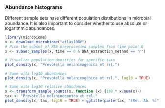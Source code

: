 ### Abundance histograms

Different sample sets have different population distributions in
microbial abundance. It is also important to consider whether to use
absolute or logarithmic abundances.


```r
library(microbiome)
x <- download_microbiome("atlas1006")
# Pick the subset of RBB-preprocessed samples from time point 0
x <- subset_samples(x, time == 0 & DNA_extraction_method == "r")

# Visualize population densities for specific taxa
plot_density(x, "Prevotella melaninogenica et rel.")

# Same with log10 abundances
plot_density(x, "Prevotella melaninogenica et rel.", log10 = TRUE)

# Same with log10 relative abundances
x <- transform_sample_counts(x, function (x) {100 * x/sum(x)})
tax <- "Prevotella melaninogenica et rel."
plot_density(x, tax, log10 = TRUE) + ggtitle(paste(tax, "(Rel. Ab. %)"))
```


